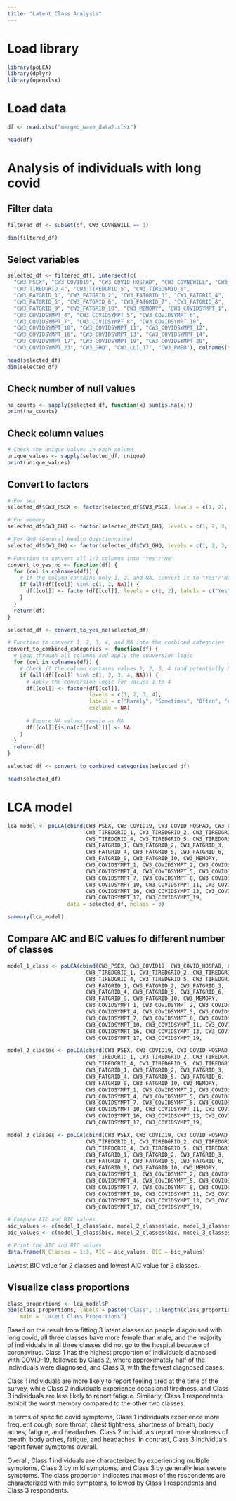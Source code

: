 ```yaml
---
title: "Latent Class Analysis"
---
```


# Load library
```r
library(poLCA)
library(dplyr)
library(openxlsx)
```

# Load data
```r
df <- read.xlsx("merged_wave_data2.xlsx")

head(df)
```

# Analysis of individuals with long covid 

## Filter data
```r
filtered_df <- subset(df, CW3_COVNEWILL == 1)

dim(filtered_df)
```
## Select variables
```r
selected_df <- filtered_df[, intersect(c(
  "CW3_PSEX", "CW3_COVID19", "CW3_COVID_HOSPAD", "CW3_COVNEWILL", "CW3_TIREDGRID_1", "CW3_TIREDGRID_2", "CW3_TIREDGRID_3", 
  "CW3_TIREDGRID_4", "CW3_TIREDGRID_5", "CW3_TIREDGRID_6", 
  "CW3_FATGRID_1", "CW3_FATGRID_2", "CW3_FATGRID_3", "CW3_FATGRID_4", 
  "CW3_FATGRID_5", "CW3_FATGRID_6", "CW3_FATGRID_7", "CW3_FATGRID_8", 
  "CW3_FATGRID_9", "CW3_FATGRID_10", "CW3_MEMORY", "CW3_COVIDSYMPT_1", "CW3_COVIDSYMPT_2", "CW3_COVIDSYMPT_3", 
  "CW3_COVIDSYMPT_4", "CW3_COVIDSYMPT_5", "CW3_COVIDSYMPT_6", 
  "CW3_COVIDSYMPT_7", "CW3_COVIDSYMPT_8", "CW3_COVIDSYMPT_18", 
  "CW3_COVIDSYMPT_10", "CW3_COVIDSYMPT_11", "CW3_COVIDSYMPT_12", 
  "CW3_COVIDSYMPT_16", "CW3_COVIDSYMPT_13", "CW3_COVIDSYMPT_14", 
  "CW3_COVIDSYMPT_17", "CW3_COVIDSYMPT_19", "CW3_COVIDSYMPT_20", 
  "CW3_COVIDSYMPT_23", "CW3_GHQ", "CW3_LLI_17", "CW3_PMED"), colnames(filtered_df))]

head(selected_df)
dim(selected_df)
```
## Check number of null values
```r
na_counts <- sapply(selected_df, function(x) sum(is.na(x)))
print(na_counts)
```

## Check column values
```r
# Check the unique values in each column
unique_values <- sapply(selected_df, unique)
print(unique_values)
```

## Convert to factors
```r
# For sex
selected_df$CW3_PSEX <- factor(selected_df$CW3_PSEX, levels = c(1, 2), labels = c("Male", "Female"))

# For memory
selected_df$CW3_GHQ <- factor(selected_df$CW3_GHQ, levels = c(1, 2, 3, 4), labels = c("Better", "Usual", "Worse", "Much Worse")

# For GHQ (General Health Questionnaire)
selected_df$CW3_GHQ <- factor(selected_df$CW3_GHQ, levels = c(1, 2, 3, 4, 5), labels = c("Excellent", "Very Good", "Good", "Fair", "Poor"))

# Function to convert all 1/2 columns into "Yes"/"No"
convert_to_yes_no <- function(df) {
  for (col in colnames(df)) {
    # If the column contains only 1, 2, and NA, convert it to "Yes"/"No"
    if (all(df[[col]] %in% c(1, 2, NA))) {
      df[[col]] <- factor(df[[col]], levels = c(1, 2), labels = c("Yes", "No"))
    }
  }
  return(df)
}

selected_df <- convert_to_yes_no(selected_df)

# Function to convert 1, 2, 3, 4, and NA into the combined categories
convert_to_combined_categories <- function(df) {
  # Loop through all columns and apply the conversion logic
  for (col in colnames(df)) {
    # Check if the column contains values 1, 2, 3, 4 (and potentially NA)
    if (all(df[[col]] %in% c(1, 2, 3, 4, NA))) {
      # Apply the conversion logic for values 1 to 4
      df[[col]] <- factor(df[[col]], 
                          levels = c(1, 2, 3, 4), 
                          labels = c("Rarely", "Sometimes", "Often", "Almost Always"), 
                          exclude = NA)
      
      # Ensure NA values remain as NA
      df[[col]][is.na(df[[col]])] <- NA
    }
  }
  return(df)
}

selected_df <- convert_to_combined_categories(selected_df)

head(selected_df)
```

# LCA model
```r
lca_model <- poLCA(cbind(CW3_PSEX, CW3_COVID19, CW3_COVID_HOSPAD, CW3_COVNEWILL, 
                         CW3_TIREDGRID_1, CW3_TIREDGRID_2, CW3_TIREDGRID_3, 
                         CW3_TIREDGRID_4, CW3_TIREDGRID_5, CW3_TIREDGRID_6, 
                         CW3_FATGRID_1, CW3_FATGRID_2, CW3_FATGRID_3,
                         CW3_FATGRID_4, CW3_FATGRID_5, CW3_FATGRID_6,   CW3_FATGRID_7, CW3_FATGRID_8, 
                         CW3_FATGRID_9, CW3_FATGRID_10, CW3_MEMORY,  
                         CW3_COVIDSYMPT_1, CW3_COVIDSYMPT_2, CW3_COVIDSYMPT_3, 
                         CW3_COVIDSYMPT_4, CW3_COVIDSYMPT_5, CW3_COVIDSYMPT_6, 
                         CW3_COVIDSYMPT_7, CW3_COVIDSYMPT_8, CW3_COVIDSYMPT_18, 
                         CW3_COVIDSYMPT_10, CW3_COVIDSYMPT_11, CW3_COVIDSYMPT_12, 
                         CW3_COVIDSYMPT_16, CW3_COVIDSYMPT_13, CW3_COVIDSYMPT_14, 
                         CW3_COVIDSYMPT_17, CW3_COVIDSYMPT_19,                          CW3_COVIDSYMPT_23, CW3_GHQ, CW3_LLI_17, CW3_PMED) ~ 1, 
                   data = selected_df, nclass = 3)

summary(lca_model)
```

## Compare AIC and BIC values fo different number of classes
```r
model_1_class <- poLCA(cbind(CW3_PSEX, CW3_COVID19, CW3_COVID_HOSPAD, CW3_COVNEWILL, 
                         CW3_TIREDGRID_1, CW3_TIREDGRID_2, CW3_TIREDGRID_3, 
                         CW3_TIREDGRID_4, CW3_TIREDGRID_5, CW3_TIREDGRID_6, 
                         CW3_FATGRID_1, CW3_FATGRID_2, CW3_FATGRID_3,
                         CW3_FATGRID_4, CW3_FATGRID_5, CW3_FATGRID_6,   CW3_FATGRID_7, CW3_FATGRID_8, 
                         CW3_FATGRID_9, CW3_FATGRID_10, CW3_MEMORY,  
                         CW3_COVIDSYMPT_1, CW3_COVIDSYMPT_2, CW3_COVIDSYMPT_3, 
                         CW3_COVIDSYMPT_4, CW3_COVIDSYMPT_5, CW3_COVIDSYMPT_6, 
                         CW3_COVIDSYMPT_7, CW3_COVIDSYMPT_8, CW3_COVIDSYMPT_18, 
                         CW3_COVIDSYMPT_10, CW3_COVIDSYMPT_11, CW3_COVIDSYMPT_12, 
                         CW3_COVIDSYMPT_16, CW3_COVIDSYMPT_13, CW3_COVIDSYMPT_14, 
                         CW3_COVIDSYMPT_17, CW3_COVIDSYMPT_19,                          CW3_COVIDSYMPT_23, CW3_GHQ, CW3_LLI_17, CW3_PMED) ~ 1, data = selected_df, nclass = 1)

model_2_classes <- poLCA(cbind(CW3_PSEX, CW3_COVID19, CW3_COVID_HOSPAD, CW3_COVNEWILL, 
                         CW3_TIREDGRID_1, CW3_TIREDGRID_2, CW3_TIREDGRID_3, 
                         CW3_TIREDGRID_4, CW3_TIREDGRID_5, CW3_TIREDGRID_6, 
                         CW3_FATGRID_1, CW3_FATGRID_2, CW3_FATGRID_3,
                         CW3_FATGRID_4, CW3_FATGRID_5, CW3_FATGRID_6,   CW3_FATGRID_7, CW3_FATGRID_8, 
                         CW3_FATGRID_9, CW3_FATGRID_10, CW3_MEMORY,  
                         CW3_COVIDSYMPT_1, CW3_COVIDSYMPT_2, CW3_COVIDSYMPT_3, 
                         CW3_COVIDSYMPT_4, CW3_COVIDSYMPT_5, CW3_COVIDSYMPT_6, 
                         CW3_COVIDSYMPT_7, CW3_COVIDSYMPT_8, CW3_COVIDSYMPT_18, 
                         CW3_COVIDSYMPT_10, CW3_COVIDSYMPT_11, CW3_COVIDSYMPT_12, 
                         CW3_COVIDSYMPT_16, CW3_COVIDSYMPT_13, CW3_COVIDSYMPT_14, 
                         CW3_COVIDSYMPT_17, CW3_COVIDSYMPT_19,                          CW3_COVIDSYMPT_23, CW3_GHQ, CW3_LLI_17, CW3_PMED) ~ 1, data = selected_df, nclass = 2)

model_3_classes <- poLCA(cbind(CW3_PSEX, CW3_COVID19, CW3_COVID_HOSPAD, CW3_COVNEWILL, 
                         CW3_TIREDGRID_1, CW3_TIREDGRID_2, CW3_TIREDGRID_3, 
                         CW3_TIREDGRID_4, CW3_TIREDGRID_5, CW3_TIREDGRID_6, 
                         CW3_FATGRID_1, CW3_FATGRID_2, CW3_FATGRID_3,
                         CW3_FATGRID_4, CW3_FATGRID_5, CW3_FATGRID_6,   CW3_FATGRID_7, CW3_FATGRID_8, 
                         CW3_FATGRID_9, CW3_FATGRID_10, CW3_MEMORY,  
                         CW3_COVIDSYMPT_1, CW3_COVIDSYMPT_2, CW3_COVIDSYMPT_3, 
                         CW3_COVIDSYMPT_4, CW3_COVIDSYMPT_5, CW3_COVIDSYMPT_6, 
                         CW3_COVIDSYMPT_7, CW3_COVIDSYMPT_8, CW3_COVIDSYMPT_18, 
                         CW3_COVIDSYMPT_10, CW3_COVIDSYMPT_11, CW3_COVIDSYMPT_12, 
                         CW3_COVIDSYMPT_16, CW3_COVIDSYMPT_13, CW3_COVIDSYMPT_14, 
                         CW3_COVIDSYMPT_17, CW3_COVIDSYMPT_19,                          CW3_COVIDSYMPT_23, CW3_GHQ, CW3_LLI_17, CW3_PMED) ~ 1, data = selected_df, nclass = 3)

# Compare AIC and BIC values
aic_values <- c(model_1_class$aic, model_2_classes$aic, model_3_classes$aic)
bic_values <- c(model_1_class$bic, model_2_classes$bic, model_3_classes$bic)

# Print the AIC and BIC values
data.frame(N_Classes = 1:3, AIC = aic_values, BIC = bic_values)

```
Lowest BIC value for 2 classes and lowest AIC value for 3 classes. 

## Visualize class proportions
```r
class_proportions <- lca_model$P
pie(class_proportions, labels = paste("Class", 1:length(class_proportions), ":", round(class_proportions * 100, 1), "%"),
    main = "Latent Class Proportions")

```

Based on the result from fitting 3 latent classes on people diagonised with long covid, all three classes have more female than male, and the majority of individuals in all three classes did not go to the hospital because of coronavirus. Class 1 has the highest proportion of individuals diagnosed with COVID-19, followed by Class 2, where approximately half of the individuals were diagnosed, and Class 3, with the fewest diagnosed cases. 

Class 1 individuals are more likely to report feeling tired at the time of the survey, while Class 2 individuals experience occasional tiredness, and Class 3 individuals are less likely to report fatigue. Similarly, Class 1 respondents exhibit the worst memory compared to the other two classes.

In terms of specific covid symptoms, Class 1 individuals experience more frequent cough, sore throat, chest tightness, shortness of breath, body aches, fatigue, and headaches. Class 2 individuals report more shortness of breath, body aches, fatigue, and headaches. In contrast, Class 3 individuals report fewer symptoms overall.

Overall, Class 1 individuals are characterized by experiencing multiple symptoms, Class 2 by mild symptoms, and Class 3 by generally less severe symptoms. The class proportion indicates that most of the respondents are characterized with mild symptoms, followed by Class 1 respondents and Class 3 respondents.

